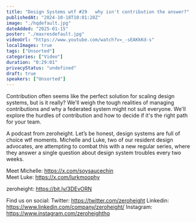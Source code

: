 ```yaml
---
title: "Design Systems wtf #29   why isn't contribution the answer?"
publishedAt: "2024-10-18T10:01:28Z"
image: "./hqdefault.jpg"
dateAdded: "2025-01-15"
poster: "./maxresdefault.jpg"
videoUrl: "https://www.youtube.com/watch?v=_-sEAKkKd-s"
localImages: true
tags: ["Unsorted"]
categories: ["Video"]
duration: "0:29:01"
privacyStatus: "undefined"
draft: true
speakers: ["Unsorted"]
---
```

Contribution often seems like the perfect solution for scaling design systems, but is it really? We'll weigh the tough realities of managing contributions and why a federated system might not suit everyone. We'll explore the hurdles of contribution and how to decide if it's the right path for your team.

A podcast from zeroheight. Let’s be honest, design systems are full of choice wtf moments. Michelle and Luke, two of our resident design advocates, are attempting to combat this with a new regular series, where they answer a single question about design system troubles every two weeks.

Meet Michelle:   https://x.com/soysaucechin  
Meet Luke: https://x.com/lurkmoophy

zeroheight: https://bit.ly/3DEvORN

Find us on social:
Twitter: https://twitter.com/zeroheight
Linkedin: https://www.linkedin.com/company/zeroheight/
Instagram: https://www.instagram.com/zeroheighthq
